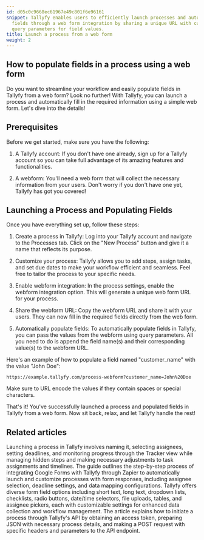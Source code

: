 ```yaml
---
id: d05c0c9668ec61967e49c801f6e96161
snippet: Tallyfy enables users to efficiently launch processes and automatically populate
  fields through a web form integration by sharing a unique URL with customizable
  query parameters for field values.
title: Launch a process from a web form
weight: 2
---
```


## How to populate fields in a process using a web form

Do you want to streamline your workflow and easily populate fields in Tallyfy from a web form? Look no further! With Tallyfy, you can launch a process and automatically fill in the required information using a simple web form. Let's dive into the details!

## Prerequisites

Before we get started, make sure you have the following:

1. A Tallyfy account: If you don't have one already, sign up for a Tallyfy account so you can take full advantage of its amazing features and functionalities.

2. A webform: You'll need a web form that will collect the necessary information from your users. Don't worry if you don't have one yet, Tallyfy has got you covered!

## Launching a Process and Populating Fields

Once you have everything set up, follow these steps:

1. Create a process in Tallyfy: Log into your Tallyfy account and navigate to the Processes tab. Click on the "New Process" button and give it a name that reflects its purpose.

2. Customize your process: Tallyfy allows you to add steps, assign tasks, and set due dates to make your workflow efficient and seamless. Feel free to tailor the process to your specific needs.

3. Enable webform integration: In the process settings, enable the webform integration option. This will generate a unique web form URL for your process.

4. Share the webform URL: Copy the webform URL and share it with your users. They can now fill in the required fields directly from the web form.

5. Automatically populate fields: To automatically populate fields in Tallyfy, you can pass the values from the webform using query parameters. All you need to do is append the field name(s) and their corresponding value(s) to the webform URL.

Here's an example of how to populate a field named "customer_name" with the value "John Doe":

```
https://example.tallyfy.com/process-webform?customer_name=John%20Doe
```

Make sure to URL encode the values if they contain spaces or special characters.

That's it! You've successfully launched a process and populated fields in Tallyfy from a web form. Now sit back, relax, and let Tallyfy handle the rest!


## Related articles
<CardGrid>
<LinkTitleCard header="<b>Launching > Launch manually</b>" href="/products/pro/launching/how-can-i-launch-a-process-in-tallyfy/" > Launching a process in Tallyfy involves naming it, selecting assignees, setting deadlines, and monitoring progress through the Tracker view while managing hidden steps and making necessary adjustments to task assignments and timelines. </LinkTitleCard>
<LinkTitleCard header="<b>Zapier > Action to 'Launch Process'</b>" href="/products/pro/integrations/middleware/zapier/how-to-customize-your-tallyfy-zap-for-launch-process/" > The guide outlines the step-by-step process of integrating Google Forms with Tallyfy through Zapier to automatically launch and customize processes with form responses, including assignee selection, deadline settings, and data mapping configurations. </LinkTitleCard>
<LinkTitleCard header="<b>Tasks > Types of form fields</b>" href="/products/pro/tracking-and-tasks/tasks/what-are-form-fields-in-tallyfy/" > Tallyfy offers diverse form field options including short text, long text, dropdown lists, checklists, radio buttons, date/time selectors, file uploads, tables, and assignee pickers, each with customizable settings for enhanced data collection and workflow management. </LinkTitleCard>
<LinkTitleCard header="<b>Open Api > Launch a process using Tallyfy API</b>" href="/products/pro/integrations/open-api/how-to-start-a-process-using-tallyfy-api/" > The article explains how to initiate a process through Tallyfy's API by obtaining an access token, preparing JSON with necessary process details, and making a POST request with specific headers and parameters to the API endpoint. </LinkTitleCard>
</CardGrid>